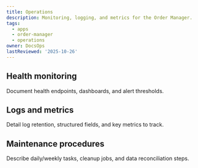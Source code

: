 ```yaml
---
title: Operations
description: Monitoring, logging, and metrics for the Order Manager.
tags:
  - apps
  - order-manager
  - operations
owner: DocsOps
lastReviewed: '2025-10-26'
---
```

## Health monitoring

Document health endpoints, dashboards, and alert thresholds.

## Logs and metrics

Detail log retention, structured fields, and key metrics to track.

## Maintenance procedures

Describe daily/weekly tasks, cleanup jobs, and data reconciliation steps.

